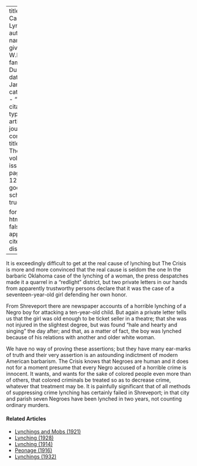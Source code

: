 
---
title: 'The Cause of Lynching'
author:
  - name:
      given: W.E.B.
      family: Du Bois
date: Jan. 1914
categories: 
  - ""
citation: 
  type: article-journal
  container-title: The Crisis
  volume: 8
  issue: 3
  page: 126-127
google-scholar: true

format:
  html:
    toc: false
    appendix-cite-as: display
---


It is exceedingly difficult to get at the real cause of lynching but <span class="crisis-title">The Crisis</span> is more and more convinced that the real cause is seldom the one In the barbaric Oklahoma case of the lynching of a woman, the press despatches made it a quarrel in a "redlight" district, but two private letters in our hands from apparently trustworthy persons declare that it was the case of a seventeen-year-old girl defending her own honor.

From Shreveport there are newspaper accounts of a horrible lynching of a Negro boy for attacking a ten-year-old child. But again a private letter tells us that the girl was old enough to be ticket seller in a theatre; that she was not injured in the slightest degree, but was found "hale and hearty and singing" the day after; and that, as a matter of fact, the boy was lynched because of his relations with another and older white woman.

We have no way of proving these assertions; but they have many ear-marks of truth and their very assertion is an astounding indictment of modern American barbarism. <span class="crisis-title">The Crisis</span> knows that Negroes are human and it does not for a moment presume that every Negro accused of a horrible crime is innocent. It wants, and wants for the sake of colored people even more than of others, that colored criminals be treated so as to decrease crime, whatever that treatment may be. It is painfully significant that of all methods of suppressing crime lynching has certainly failed in Shreveport; in that city and parish seven Negroes have been lynched in two years, not counting ordinary murders.

<!-- Similar articles start here -->
<div  class="clear-wrap"></div>

#### Related Articles

* [Lynchings and Mobs (1921)](/Volumes/22/04/lynchings.html)
* [Lynching (1928)](/Volumes/35/09/lynching.html)
* [Lynching (1914)](/Volumes/07/05/lynching.html)
* [Peonage (1916)](/Volumes/11/06/peonage.html)
* [Lynchings (1932)](/Volumes/39/02/lynchings.html)

<!-- Similar articles end here -->